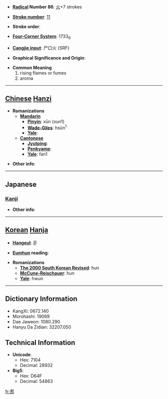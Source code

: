 * '''[[Wiktionary:Chinese radical index| Radical]] Number 86''': [[Wiktionary:Chinese radical index 火|火]]+7 strokes

* '''[[Wiktionary:Chinese total strokes index|Stroke number]]''': [[Wiktionary:Chinese total strokes index 11|11]]

* '''Stroke order''': 

* '''[[Wiktionary:Chinese four corner index|Four-Corner System]]''': 1733<sub>6</sub>

* '''[[Wiktionary:Chinese Cangjie index|Cangjie input]]''': 尸口火 (SRF)

* '''Graphical Significance and Origin''': 

* '''Common Meaning'''
*#rising flames or fumes
*# aroma


----

== [[Chinese]] [[Hanzi]] ==

* '''Romanizations'''
** '''[[Mandarin]]'''
*** '''[[Pinyin]]''': xūn (xun1)
*** '''[[Wade-Giles]]''': hsün<sup>1</sup>
*** '''[[Yale]]''': 
** '''[[Cantonese]]'''
*** '''[[Jyutping]]''':
*** '''[[Penkyamp]]''': 
*** '''[[Yale]]''': fan1

* '''Other info''': 

----

==Japanese==
===[[Kanji]]===
{{kanji|on readings=[[くん]] (kun)
|kun readings=[[いぶす]] (ibusu)
}}

* '''Other info''':  

----

== [[Korean]] [[Hanja]] ==

* '''[[Hangeul]]''': 훈

* '''[[Eumhun]] reading''': 

* '''Romanizations'''
** '''[[The 2000 South Korean Revised Romanization|The 2000 South Korean Revised]]''': hun
** '''[[McCune-Reischauer]]''': hun
** '''[[Yale]]''': hwun

----

== Dictionary Information ==

* KangXi: 0672.140
* Morohashi: 19069
* Dae Jaweon: 1080.290
* Hanyu Da Zidian: 32207.050

== Technical Information ==

* '''Unicode''':
** Hex: 7104
** Decimal: 28932
* '''Big5''':
** Hex: D64F
** Decimal: 54863

[[fr:焄]]